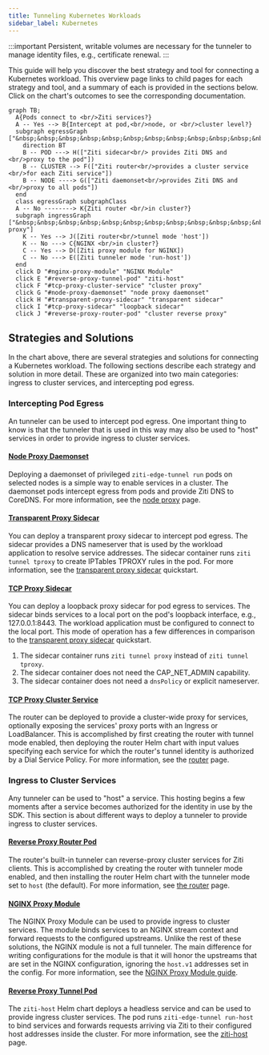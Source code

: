 ```yaml
---
title: Tunneling Kubernetes Workloads
sidebar_label: Kubernetes
---
```


:::important
Persistent, writable volumes are necessary for the tunneler to manage identity files, e.g., certificate renewal.
:::

This guide will help you discover the best strategy and tool for connecting a Kubernetes workload. This overview page links to child pages for each strategy and tool, and a summary of each is provided in the sections below. Click on the chart's outcomes to see the corresponding documentation.

```mermaid
graph TB;
  A{Pods connect to <br/>Ziti services?}
  A -- Yes --> B{Intercept at pod,<br/>node, or <br/>cluster level?}
  subgraph egressGraph ["&nbsp;&nbsp;&nbsp;&nbsp;&nbsp;&nbsp;&nbsp;&nbsp;&nbsp;&nbsp;&nbsp;&nbsp;&nbsp;&nbsp;&nbsp;&nbsp;&nbsp;&nbsp;&nbsp;&nbsp;&nbsp;proxy"]
    direction BT
    B -- POD ---> H(["Ziti sidecar<br/> provides Ziti DNS and <br/>proxy to the pod"])
    B -- CLUSTER --> F(["Ziti router<br/>provides a cluster service <br/>for each Ziti service"])
    B -- NODE ----> G(["Ziti daemonset<br/>provides Ziti DNS and <br/>proxy to all pods"])
  end
  class egressGraph subgraphClass
  A -- No --------> K{Ziti router <br/>in cluster?}
  subgraph ingressGraph ["&nbsp;&nbsp;&nbsp;&nbsp;&nbsp;&nbsp;&nbsp;&nbsp;&nbsp;&nbsp;&nbsp;&nbsp;&nbsp;&nbsp;&nbsp;&nbsp;&nbsp;&nbsp;&nbsp;&nbsp;&nbsp;reverse proxy"]
    K -- Yes --> J([Ziti router<br/>tunnel mode 'host'])
    K -- No ---> C{NGINX <br/>in cluster?}
    C -- Yes --> D([Ziti proxy module for NGINX])
    C -- No ---> E([Ziti tunneler mode 'run-host'])
  end
  click D "#nginx-proxy-module" "NGINX Module"
  click E "#reverse-proxy-tunnel-pod" "ziti-host"
  click F "#tcp-proxy-cluster-service" "cluster proxy"
  click G "#node-proxy-daemonset" "node proxy daemonset"
  click H "#transparent-proxy-sidecar" "transparent sidecar"
  click I "#tcp-proxy-sidecar" "loopback sidecar"
  click J "#reverse-proxy-router-pod" "cluster reverse proxy"
```

## Strategies and Solutions

In the chart above, there are several strategies and solutions for connecting a Kubernetes workload. The following sections describe each strategy and solution in more detail. These are organized into two main categories: ingress to cluster services, and intercepting pod egress.

### Intercepting Pod Egress

An tunneler can be used to intercept pod egress. One important thing to know is that the tunneler that is used in this way may also be used to "host" services in order to provide ingress to cluster services.

#### [Node Proxy Daemonset](./kubernetes-daemonset.mdx)

Deploying a daemonset of privileged `ziti-edge-tunnel run` pods on selected nodes is a simple way to enable services in a cluster. The daemonset pods intercept egress from pods and provide Ziti DNS to CoreDNS. For more information, see the [node proxy](./kubernetes-daemonset.mdx) page.

#### [Transparent Proxy Sidecar](./kubernetes-sidecar.md)

You can deploy a transparent proxy sidecar to intercept pod egress. The sidecar provides a DNS nameserver that is used by the workload application to resolve service addresses. The sidecar container runs `ziti tunnel tproxy` to create IPTables TPROXY rules in the pod. For more information, see the [transparent proxy sidecar](./kubernetes-sidecar.md) quickstart.

#### [TCP Proxy Sidecar](./kubernetes-sidecar.md)

You can deploy a loopback proxy sidecar for pod egress to services. The sidecar binds services to a local port on the pod's loopback interface, e.g., 127.0.0.1:8443. The workload application must be configured to connect to the local port. This mode of operation has a few differences in comparison to the [transparent proxy sidecar](./kubernetes-sidecar.md) quickstart.

1. The sidecar container runs `ziti tunnel proxy` instead of `ziti tunnel tproxy`.
2. The sidecar container does not need the CAP_NET_ADMIN capability.
3. The sidecar container does not need a `dnsPolicy` or explicit nameserver.

#### [TCP Proxy Cluster Service](../../../guides/deployments/30-kubernetes/kubernetes-router.mdx)

The router can be deployed to provide a cluster-wide proxy for services, optionally exposing the services' proxy ports with an Ingress or LoadBalancer. This is accomplished by first creating the router with tunnel mode enabled, then deploying the router Helm chart with input values specifying each service for which the router's tunnel identity is authorized by a Dial Service Policy. For more information, see the [router](/guides/deployments/30-kubernetes//kubernetes-router.mdx) page. 

### Ingress to Cluster Services

Any tunneler can be used to "host" a service. This hosting begins a few moments after a service becomes authorized for the identity in use by the SDK. This section is about different ways to deploy a tunneler to provide ingress to cluster services.

#### [Reverse Proxy Router Pod](../../../guides/deployments/30-kubernetes/kubernetes-router.mdx)

The router's built-in tunneler can reverse-proxy cluster services for Ziti clients. This is accomplished by creating the router with tunneler mode enabled, and then installing the router Helm chart with the tunneler mode set to `host` (the default). For more information, see [the router](../../../guides/deployments/30-kubernetes//kubernetes-router.mdx) page.

#### [NGINX Proxy Module](../../../reference/tunnelers/90-nginx.mdx)

The NGINX Proxy Module can be used to provide ingress to cluster services. The module binds services to an NGINX stream context and forward requests to the configured upstreams. Unlike the rest of these solutions, the NGINX module is not a full tunneler. The main difference for writing configurations for the module is that it will honor the upstreams that are set in the NGINX configuration, ignoring the `host.v1` addresses set in the config. For more information, see the [NGINX Proxy Module guide](/reference/tunnelers/90-nginx.mdx).

#### [Reverse Proxy Tunnel Pod](./kubernetes-host.mdx)

The `ziti-host` Helm chart deploys a headless service and can be used to provide ingress cluster services. The pod runs `ziti-edge-tunnel run-host` to bind services and forwards requests arriving via Ziti to their configured host addresses inside the cluster. For more information, see the [ziti-host](./kubernetes-host.mdx) page.
